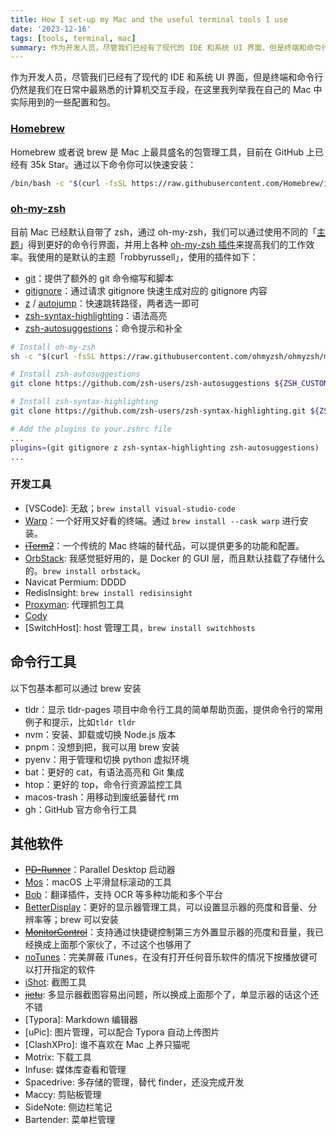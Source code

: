 ```yaml
---
title: How I set-up my Mac and the useful terminal tools I use
date: '2023-12-16'
tags: [tools, terminal, mac]
summary: 作为开发人员，尽管我们已经有了现代的 IDE 和系统 UI 界面，但是终端和命令行仍然是我们在日常中最熟悉的计算机交互手段，在这里我列举我在自己的 Mac 中实际用到的一些配置和包。
---
```


作为开发人员，尽管我们已经有了现代的 IDE 和系统 UI 界面，但是终端和命令行仍然是我们在日常中最熟悉的计算机交互手段，在这里我列举我在自己的 Mac 中实际用到的一些配置和包。

### [Homebrew](https://brew.sh/)

Homebrew 或者说 brew 是 Mac 上最具盛名的包管理工具，目前在 GitHub 上已经有 35k Star。通过以下命令你可以快速安装：

```bash
/bin/bash -c "$(curl -fsSL https://raw.githubusercontent.com/Homebrew/install/HEAD/install.sh)"
```

### [oh-my-zsh](https://ohmyz.sh/)

目前 Mac 已经默认自带了 zsh，通过 oh-my-zsh，我们可以通过使用不同的「[主题](https://github.com/ohmyzsh/ohmyzsh/wiki/Themes)」得到更好的命令行界面，并用上各种 [oh-my-zsh 插件](https://github.com/ohmyzsh/ohmyzsh/wiki/Plugins-Overview)来提高我们的工作效率。我使用的是默认的主题「robbyrussell」，使用的插件如下：

- [git](https://github.com/ohmyzsh/ohmyzsh/tree/master/plugins/git)：提供了额外的 git 命令缩写和脚本
- [gitignore](https://github.com/ohmyzsh/ohmyzsh/tree/master/plugins/gitignore)：通过请求 gitignore 快速生成对应的 gitignore 内容
- [z](https://github.com/ohmyzsh/ohmyzsh/tree/master/plugins/z) / [autojump](https://github.com/ohmyzsh/ohmyzsh/tree/master/plugins/autojump)：快速跳转路径，两者选一即可
- [zsh-syntax-highlighting](https://github.com/zsh-users/zsh-syntax-highlighting/)：语法高亮
- [zsh-autosuggestions](https://github.com/zsh-users/zsh-autosuggestions)：命令提示和补全

```bash
# Install oh-my-zsh
sh -c "$(curl -fsSL https://raw.githubusercontent.com/ohmyzsh/ohmyzsh/master/tools/install.sh)"

# Install zsh-autosuggestions
git clone https://github.com/zsh-users/zsh-autosuggestions ${ZSH_CUSTOM:-~/.oh-my-zsh/custom}/plugins/zsh-autosuggestions

# Install zsh-syntax-highlighting
git clone https://github.com/zsh-users/zsh-syntax-highlighting.git ${ZSH_CUSTOM:-~/.oh-my-zsh/custom}/plugins/zsh-syntax-highlighting

# Add the plugins to your.zshrc file
...
plugins=(git gitignore z zsh-syntax-highlighting zsh-autosuggestions)
...
```

### 开发工具

- [VSCode]: 无敌；`brew install visual-studio-code`
- [Warp](https://www.warp.dev/)：一个好用又好看的终端。通过 `brew install --cask warp` 进行安装。
- [~~iTerm2~~](https://iterm2.com/)：一个传统的 Mac 终端的替代品，可以提供更多的功能和配置。
- [OrbStack](https://orbstack.dev/): 我感觉挺好用的，是 Docker 的 GUI 层，而且默认挂载了存储什么的。`brew install orbstack`。
- Navicat Permium: DDDD
- RedisInsight: `brew install redisinsight`
- [Proxyman](https://proxyman.io/): 代理抓包工具
- [Cody](https://about.sourcegraph.com/cody)
- [SwitchHost]: host 管理工具，`brew install switchhosts`

## 命令行工具

以下包基本都可以通过 brew 安装

- tldr：显示 tldr-pages 项目中命令行工具的简单帮助页面，提供命令行的常用例子和提示，比如`tldr tldr`
- nvm：安装、卸载或切换 Node.js 版本
- pnpm：没想到把，我可以用 brew 安装
- pyenv：用于管理和切换 python 虚拟环境
- bat：更好的 cat，有语法高亮和 Git 集成
- htop：更好的 top，命令行资源监控工具
- macos-trash：用移动到废纸篓替代 rm
- gh：GitHub 官方命令行工具

## 其他软件

- [~~PD-Runner~~](https://github.com/lihaoyun6/PD-Runner)：Parallel Desktop 启动器
- [Mos](https://github.com/Caldis/Mos)：macOS 上平滑鼠标滚动的工具
- [Bob](https://github.com/ripperhe/Bob)：翻译插件，支持 OCR 等多种功能和多个平台
- [BetterDisplay](https://github.com/waydabber/BetterDisplay)：更好的显示器管理工具，可以设置显示器的亮度和音量、分辨率等；brew 可以安装
- [~~MonitorControl~~](https://github.com/MonitorControl/MonitorControl)：支持通过快捷键控制第三方外置显示器的亮度和音量，我已经换成上面那个家伙了，不过这个也够用了
- [noTunes](https://github.com/tombonez/noTunes)：完美屏蔽 iTunes，在没有打开任何音乐软件的情况下按播放键可以打开指定的软件
- [iShot](https://apps.apple.com/cn/app/ishot-%E4%BC%98%E7%A7%80%E7%9A%84%E6%88%AA%E5%9B%BE%E8%B4%B4%E5%9B%BE%E5%BD%95%E5%B1%8F%E5%BD%95%E9%9F%B3ocr%E7%BF%BB%E8%AF%91%E5%8F%96%E8%89%B2%E6%A0%87%E6%B3%A8%E5%B7%A5%E5%85%B7/id1485844094?mt=12): 截图工具
- [~~jietu~~](https://jietu.qq.com/): 多显示器截图容易出问题，所以换成上面那个了，单显示器的话这个还不错
- [Typora]: Markdown 编辑器
- [uPic]: 图片管理，可以配合 Typora 自动上传图片
- [ClashXPro]: 谁不喜欢在 Mac 上养只猫呢
- Motrix: 下载工具
- Infuse: 媒体库查看和管理
- Spacedrive: 多存储的管理，替代 finder，还没完成开发
- Maccy: 剪贴板管理
- SideNote: 侧边栏笔记
- Bartender: 菜单栏管理
